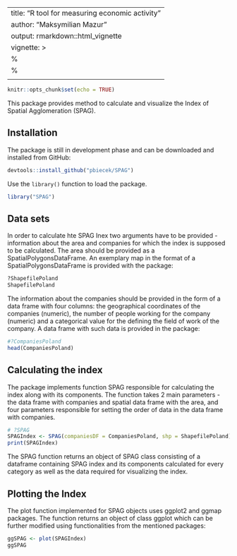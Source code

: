
---
title: "R tool for measuring economic activity"
author: "Maksymilian Mazur"
output: rmarkdown::html_vignette
vignette: >
  %\VignetteIndexEntry{SPAG_tutorial}
  %\VignetteEngine{knitr::rmarkdown}
  \usepackage[utf8]{inputenc}
---

```r
knitr::opts_chunk$set(echo = TRUE)
```

This package provides method to calculate and visualize the Index of Spatial Agglomeration (SPAG).

## Installation

The package is still in development phase and can be downloaded and installed from GitHub:

```r
devtools::install_github("pbiecek/SPAG")
```

Use the `library()` function to load the package.

```r
library("SPAG")
```

## Data sets

In order to calculate hte SPAG Inex two arguments have to be provided - information about the area and companies for which the index is supposed to be calculated. The area should be provided as a SpatialPolygonsDataFrame. An exemplary map in the format of a SpatialPolygonsDataFrame is provided with the package:

```r
?ShapefilePoland
ShapefilePoland
```

The information about the companies should be provided in the form of a data frame with four columns: the geographical coordinates of the companies (numeric), the number of people working for the company (numeric) and a categorical value for the defining the field of work of the company. A data frame with such data is provided in the package:

```r
#?CompaniesPoland
head(CompaniesPoland)
```

## Calculating the index

The package implements function SPAG responsible for calculating the index along with its components. The function takes 2 main parameters - the data frame with companies and spatial data frame with the area, and four parameters responsible for setting the order of data in the data frame with companies.

```r
# ?SPAG
SPAGIndex <- SPAG(companiesDF = CompaniesPoland, shp = ShapefilePoland)
print(SPAGIndex)
```

The SPAG function returns an object of SPAG class consisting of a dataframe containing SPAG index and its components calculated for every category as well as the data required for visualizing the index.

## Plotting the Index

The plot function implemented for SPAG objects uses ggplot2 and ggmap packages. The function returns an object of class ggplot which can be further modified using functionalities from the mentioned packages:

```r
ggSPAG <- plot(SPAGIndex)
ggSPAG
```

